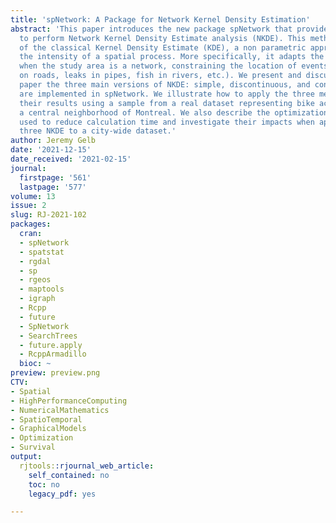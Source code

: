 ```yaml
---
title: 'spNetwork: A Package for Network Kernel Density Estimation'
abstract: 'This paper introduces the new package spNetwork that provides functions
  to perform Network Kernel Density Estimate analysis (NKDE). This method is an extension
  of the classical Kernel Density Estimate (KDE), a non parametric approach to estimate
  the intensity of a spatial process. More specifically, it adapts the KDE for cases
  when the study area is a network, constraining the location of events (such as accidents
  on roads, leaks in pipes, fish in rivers, etc.). We present and discuss in this
  paper the three main versions of NKDE: simple, discontinuous, and continuous that
  are implemented in spNetwork. We illustrate how to apply the three methods and map
  their results using a sample from a real dataset representing bike accidents in
  a central neighborhood of Montreal. We also describe the optimization techniques
  used to reduce calculation time and investigate their impacts when applying the
  three NKDE to a city-wide dataset.'
author: Jeremy Gelb
date: '2021-12-15'
date_received: '2021-02-15'
journal:
  firstpage: '561'
  lastpage: '577'
volume: 13
issue: 2
slug: RJ-2021-102
packages:
  cran:
  - spNetwork
  - spatstat
  - rgdal
  - sp
  - rgeos
  - maptools
  - igraph
  - Rcpp
  - future
  - SpNetwork
  - SearchTrees
  - future.apply
  - RcppArmadillo
  bioc: ~
preview: preview.png
CTV:
- Spatial
- HighPerformanceComputing
- NumericalMathematics
- SpatioTemporal
- GraphicalModels
- Optimization
- Survival
output:
  rjtools::rjournal_web_article:
    self_contained: no
    toc: no
    legacy_pdf: yes

---
```

